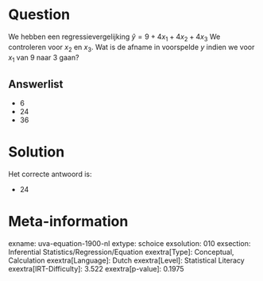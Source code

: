 Question
========

We hebben een regressievergelijking $\hat{y} = 9 + 4x_{1} +
4x_{2} + 4x_{3}$ We controleren voor *x*~2~ en *x*~3~. Wat is de
afname in voorspelde *y* indien we voor *x*~1~ van 9 naar 3 gaan?

Answerlist
----------

* 6
* 24
* 36

Solution
========

Het correcte antwoord is: 

* 24

Meta-information
================
exname: uva-equation-1900-nl
extype: schoice
exsolution: 010
exsection: Inferential Statistics/Regression/Equation
exextra[Type]: Conceptual, Calculation
exextra[Language]: Dutch
exextra[Level]: Statistical Literacy
exextra[IRT-Difficulty]: 3.522
exextra[p-value]: 0.1975
